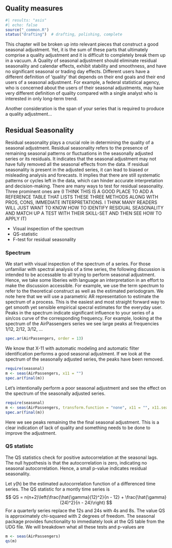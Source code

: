 ## Quality measures {#sec-quality-measures}

```r
#| results: "asis"
#| echo: false
source("_common.R")
status("drafting")  # drafting, polishing, complete
```

This chapter will be broken up into relevant pieces that construct a good seasonal adjustment.
Yet, it is the sum of these parts that ultimately comprise a quality adjustment and it is difficult to completely break them up in a vacuum.
A Quality of seasonal adjustment should eliminate residual seasonality and calendar effects, exhibit stability and smoothness, and have no significant seasonal or trading day effects.
Different users have a different definition of 'quality' that depends on their end goals and their end users of a seasonal adjustment. 
For example, a federal statistical agency, who is concerned about the users of their seasonal adjustments, may have very different definition of quality compared with a single analyst who is interested in only long-term trend.

Another consideration is the span of your series that is required to produce a quality adjustment... 


## Residual Seasonality

Residual seasonality plays a crucial role in determining the quality of a seasonal adjustment.
Residual seasonality refers to the presence of remaining seasonal patterns or fluctuations in the seasonally adjusted series or its residuals.
It indicates that the seasonal adjustment may not have fully removed all the seasonal effects from the data.
If residual seasonality is present in the adjusted series, it can lead to biased or misleading analysis and forecasts.
It implies that there are still systematic patterns or cycles left in the data, which can hinder accurate interpretation and decision-making.
There are many ways to test for residual seasonality.
Three prominent ones are (I THINK THIS IS A GOOD PLACE TO ADD A REFERENCE TABLE THAT LISTS THESE THREE METHODS ALONG WITH PROS, CONS, IMMEDIATE INTERPRETATIONS. I THINK MANY READERS WILL JUST WANT TO KNOW HOW TO IDENTIFY RESIDUAL SEASONALITY AND MATCH UP A TEST WITH THEIR SKILL-SET AND THEN SEE HOW TO APPLY IT)

-   Visual inspection of the spectrum
-   QS-statistic
-   F-test for residual seasonality

### Spectrum 

We start with visual inspection of the spectrum of a series. 
For those unfamiliar with spectral analysis of a time series, the following discussion is intended to be accessable to all trying to perform seasonal adjustment. 
Hence, we take some liberies with language an interpretation in an effort to make the discussion accessible. 
For example, we use the term spectrum to refer to the theoretical construct as well as the estimated periodogram.
We note here that we will use a parametric AR representation to estimate the spectrum of a process.
This is the easiest and most straight forward way to get smooth yet sensible empirical specral estimates for the everyday user.
Peaks in the spectrum indicate significant influence to your series of a sin/cos curve of the corresponding frequency.
For example, looking at the spectrum of the AirPassengers series we see large peaks at frequencies 1/12, 2/12, 3/12, ...

```r
spec.ar(AirPassengers, order = 13)
```

We know that X-11 with automatic modeling and automatic filter identification performs a good seasonal adjustment. 
If we look at the spectrum of the seasonally adjusted series, the peaks have been removed.

```r
require(seasonal)
m <- seas(AirPassengers, x11 = "")
spec.ar(final(m))
```

Let's intentionally perform a poor seasonal adjustment and see the effect on the spectrum of the seasonally adjusted series.

```r
require(seasonal)
m <- seas(AirPassengers, transform.function = "none", x11 = "", x11.seasonalma = 'stable')
spec.ar(final(m))
```

Here we see peaks remaining the the final seasonal adjustment.
This is a clear indication of lack of quality and something needs to be done to improve the adjustment.

### QS statistc

The QS statistics check for positive autocorrelation at the seasonal lags.
The null hypothesis is that the autocorrelation is zero, indicating no seasonal autocorrelation.
Hence, a small p-value indicates residual seasonality.

Let $\hat{\gamma}(h)$ be the estimated autocorrelation function of a differenced time series.
The QS statistic for a montly time series is
$$
QS = n(n+2)\left(\frac{\hat{\gamma}(12)^2}{n - 12} + \frac{\hat{\gamma}(24)^2}{n - 24}\right)
$$
For a quarterly series replace the 12s and 24s with 4s and 8s. 
The value QS is approximately chi-squared with 2 degrees of freedom. 
The seasonal package provides functionality to immediately look at the QS table from the UDG file.
We will breakdown what all these tests and p-values are

```r
m <- seas(AirPassengers)
qs(m)
```
